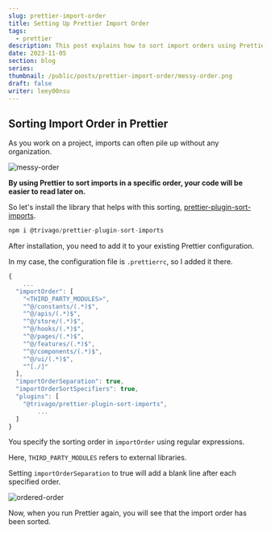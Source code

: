 ```yaml
---
slug: prettier-import-order
title: Setting Up Prettier Import Order
tags:
  - prettier
description: This post explains how to sort import orders using Prettier.
date: 2023-11-05
section: blog
series:
thumbnail: /public/posts/prettier-import-order/messy-order.png
draft: false
writer: leey00nsu
---
```


## Sorting Import Order in Prettier

As you work on a project, imports can often pile up without any organization.

![messy-order](/public/posts/prettier-import-order/messy-order.png)

**By using Prettier to sort imports in a specific order, your code will be easier to read later on.**

So let's install the library that helps with this sorting, [prettier-plugin-sort-imports](https://github.com/trivago/prettier-plugin-sort-imports).

```jsx title="@trivago/prettier-plugin-sort-imports"
npm i @trivago/prettier-plugin-sort-imports
```

After installation, you need to add it to your existing Prettier configuration.

In my case, the configuration file is `.prettierrc`, so I added it there.

```jsx title=".prettierrc"
{
	...
  "importOrder": [
    "<THIRD_PARTY_MODULES>",
    "^@/constants/(.*)$",
    "^@/apis/(.*)$",
    "^@/store/(.*)$",
    "^@/hooks/(.*)$",
    "^@/pages/(.*)$",
    "^@/features/(.*)$",
    "^@/components/(.*)$",
    "^@/ui/(.*)$",
    "^[./]"
  ],
  "importOrderSeparation": true,
  "importOrderSortSpecifiers": true,
  "plugins": [
    "@trivago/prettier-plugin-sort-imports",
		...
  ]
}
```

You specify the sorting order in `importOrder` using regular expressions.

Here, `THIRD_PARTY_MODULES` refers to external libraries.

Setting `importOrderSeparation` to true will add a blank line after each specified order.

![ordered-order](/public/posts/prettier-import-order/ordered-order.png)

Now, when you run Prettier again, you will see that the import order has been sorted.